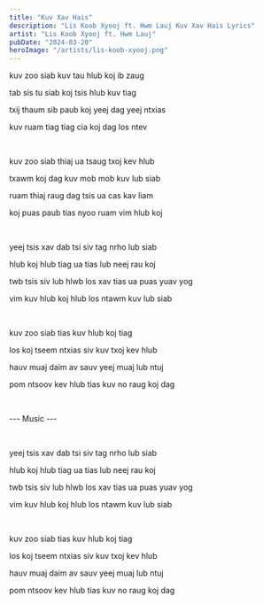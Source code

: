 ```yaml
---
title: "Kuv Xav Hais"
description: "Lis Koob Xyooj ft. Hwm Lauj Kuv Xav Hais Lyrics"
artist: "Lis Koob Xyooj ft. Hwm Lauj"
pubDate: "2024-03-20"
heroImage: "/artists/lis-koob-xyooj.png"
---
```


kuv zoo siab kuv tau hlub koj ib zaug

tab sis tu siab koj tsis hlub kuv tiag

txij thaum sib paub koj yeej dag yeej ntxias

kuv ruam tiag tiag cia koj dag los ntev

<br />

kuv zoo siab thiaj ua tsaug txoj kev hlub

txawm koj dag kuv mob mob kuv lub siab

ruam thiaj raug dag tsis ua cas kav liam

koj puas paub tias nyoo ruam vim hlub koj

<br />

yeej tsis xav dab tsi siv tag nrho lub siab

hlub koj hlub tiag ua tias lub neej rau koj

twb tsis siv lub hlwb los xav tias ua puas yuav yog

vim kuv hlub koj hlub los ntawm kuv lub siab

<br />

kuv zoo siab tias kuv hlub koj tiag

los koj tseem ntxias siv kuv txoj kev hlub

hauv muaj daim av sauv yeej muaj lub ntuj

pom ntsoov kev hlub tias kuv no raug koj dag

<br />

--- Music ---

<br />

yeej tsis xav dab tsi siv tag nrho lub siab

hlub koj hlub tiag ua tias lub neej rau koj

twb tsis siv lub hlwb los xav tias ua puas yuav yog

vim kuv hlub koj hlub los ntawm kuv lub siab

<br />

kuv zoo siab tias kuv hlub koj tiag

los koj tseem ntxias siv kuv txoj kev hlub

hauv muaj daim av sauv yeej muaj lub ntuj

pom ntsoov kev hlub tias kuv no raug koj dag
